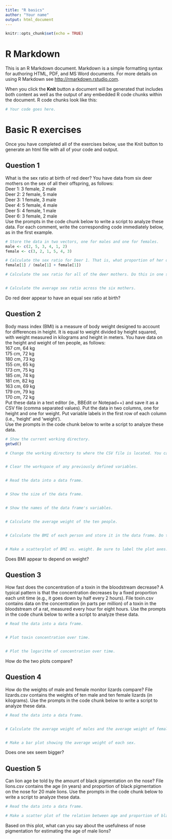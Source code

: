 ```yaml
---
title: "R basics"
author: "Your name"
output: html_document
---
```


```r
knitr::opts_chunk$set(echo = TRUE)
```

# R Markdown

This is an R Markdown document. Markdown is a simple formatting syntax for authoring HTML, PDF, and MS Word documents. For more details on using R Markdown see <http://rmarkdown.rstudio.com>.

When you click the **Knit** button a document will be generated that includes both content as well as the output of any embedded R code chunks within the document. R code chunks look like this:

```r
# Your code goes here.
```

# Basic R exercises
Once you have completed all of the exercises below, use the Knit button to generate an html file with all of your code and output.

## Question 1
What is the sex ratio at birth of red deer? You have data from six deer mothers on the sex of all their offspring, as follows:  
Deer 1: 	3 female, 2 male  
Deer 2: 	2 female, 5 male  
Deer 3: 	1 female, 3 male  
Deer 4: 	5 female, 4 male  
Deer 5: 	4 female, 1 male  
Deer 6: 	3 female, 2 male  
Use the prompts in the code chunk below to write a script to analyze these data. For each comment, write the corresponding code immediately below, as in the first example.  

```r
# Store the data in two vectors, one for males and one for females.
male <- c(2, 5, 3, 4, 1, 2)
female <- c(3, 2, 1, 5, 4, 3)

# Calculate the sex ratio for Deer 1. That is, what proportion of her offspring are female?
female[1] / (male[1] + female[1])

# Calculate the sex ratio for all of the deer mothers. Do this in one single R command; do not separately calculate the ratio for each mother.


# Calculate the average sex ratio across the six mothers.

```
Do red deer appear to have an equal sex ratio at birth?  


## Question 2
Body mass index (BMI) is a measure of body weight designed to account for differences in height. It is equal to weight divided by height squared, with weight measured in kilograms and height in meters. You have data on the height and weight of ten people, as follows:  
167 cm, 64 kg  
175 cm, 72 kg  
180 cm, 73 kg  
155 cm, 65 kg  
173 cm, 75 kg  
185 cm, 74 kg  
181 cm, 82 kg  
163 cm, 69 kg  
179 cm, 79 kg  
170 cm, 72 kg  
Put these data in a text editor (ie., BBEdit or Notepad++) and save it as a CSV file (comma separated values). Put the data in two columns, one for height and one for weight. Put variable labels in the first row of each column (i.e., 'height' and 'weight').  
Use the prompts in the code chunk below to write a script to analyze these data.  

```r
# Show the current working directory.
getwd()

# Change the working directory to where the CSV file is located. You can do this either with the setwd() function or by using RStudio's Session menu.


# Clear the workspace of any previously defined variables.


# Read the data into a data frame.


# Show the size of the data frame.


# Show the names of the data frame's variables.


# Calculate the average weight of the ten people.


# Calculate the BMI of each person and store it in the data frame. Do this with one single command; do not separately calculate the BMI for each person. Don't forget that BMI expects height in meters, not centimeters.


# Make a scatterplot of BMI vs. weight. Be sure to label the plot axes.

```

Does BMI appear to depend on weight?  


## Question 3
How fast does the concentration of a toxin in the bloodstream decrease? A typical pattern is that the concentration decreases by a fixed proportion each unit time (e.g., it goes down by half every 2 hours). File toxin.csv contains data on the concentration (in parts per million) of a toxin in the bloodstream of a rat, measured every hour for eight hours. Use the prompts in the code chunk below to write a script to analyze these data.  

```r
# Read the data into a data frame.


# Plot toxin concentration over time.


# Plot the logarithm of concentration over time.

```

How do the two plots compare?  



## Question 4
How do the weights of male and female monitor lizards compare? File lizards.csv contains the weights of ten male and ten female lizards (in kilograms). Use the prompts in the code chunk below to write a script to analyze these data.  

```r
# Read the data into a data frame.


# Calculate the average weight of males and the average weight of females.


# Make a bar plot showing the average weight of each sex.

```

Does one sex seem bigger?  


## Question 5
Can lion age be told by the amount of black pigmentation on the nose? File lions.csv contains the age (in years) and proportion of black pigmentation on the nose for 20 male lions. Use the prompts in the code chunk below to write a script to analyze these data. 

```r
# Read the data into a data frame.

# Make a scatter plot of the relation between age and proportion of black pigmentation on the nose

```

Based on this plot, what can you say about the usefulness of nose pigmentation for estimating the age of male lions?  
